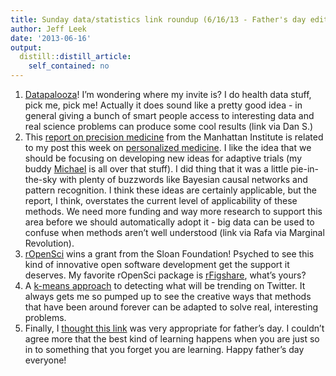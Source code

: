 ```yaml
---
title: Sunday data/statistics link roundup (6/16/13 - Father's day edition!)
author: Jeff Leek
date: '2013-06-16'
output:
  distill::distill_article:
    self_contained: no
---
```


  1. <span style="line-height: 16px;"><a href="http://www.npr.org/blogs/health/2013/06/07/189565146/datapalooza-a-concept-a-conference-and-a-movement">Datapalooza</a>! I'm wondering where my invite is? I do health data stuff, pick me, pick me! Actually it does sound like a pretty good idea - in general giving a bunch of smart people access to interesting data and real science problems can produce some cool results (link via Dan S.)</span>
  2. This [report on precision medicine](http://www.manhattan-institute.org/pdf/fda_06.pdf) from the Manhattan Institute is related to my post this week on [personalized medicine](http://simplystatistics.org/2013/06/12/personalized-medicine-is-primarily-a-population-health-intervention/). I like the idea that we should be focusing on developing new ideas for adaptive trials (my buddy [Michael](http://people.csail.mit.edu/mrosenblum/Home.html) is all over that stuff). I did thing that it was a little pie-in-the-sky with plenty of buzzwords like Bayesian causal networks and pattern recognition. I think these ideas are certainly applicable, but the report, I think, overstates the current level of applicability of these methods. We need more funding and way more research to support this area before we should automatically adopt it - big data can be used to confuse when methods aren't well understood (link via Rafa via Marginal Revolution).
  3. [rOpenSci](http://ropensci.org/blog/2013/06/12/sloan/) wins a grant from the Sloan Foundation! Psyched to see this kind of innovative open software development get the support it deserves. My favorite rOpenSci package is [rFigshare](http://ropensci.org/packages/figshare.html), what's yours?
  4. A [k-means approach](http://snikolov.wordpress.com/2012/11/14/early-detection-of-twitter-trends/) to detecting what will be trending on Twitter. It always gets me so pumped up to see the creative ways that methods that have been around forever can be adapted to solve real, interesting problems.
  5. Finally, I [thought this link](http://www.brainpickings.org/index.php/2013/06/14/einstein-letter-to-son/) was very appropriate for father's day. I couldn't agree more that the best kind of learning happens when you are just so in to something that you forget you are learning. Happy father's day everyone!
